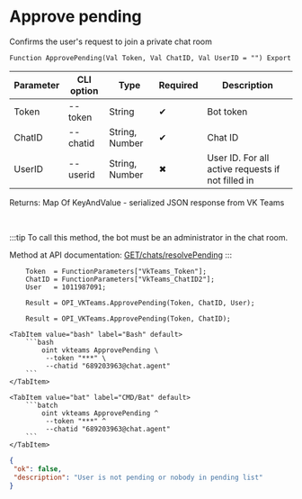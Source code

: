 ﻿---
sidebar_position: 10
description: Approve pending and other functions to work with VKTeams in the Open Integration Package, a free open-source integration library for 1C:Enterprise 8, OneScript and CLI
keywords: [1C, 1С, 1С:Enterprise, 1С:Enterprise 8.3, API, Integration, Services, Exchange, OneScript, CLI, VKTeams]
---


# Approve pending
 Confirms the user's request to join a private chat room



`Function ApprovePending(Val Token, Val ChatID, Val UserID = "") Export`

  | Parameter | CLI option | Type | Required | Description |
  |-|-|-|-|-|
  | Token | --token | String | &#x2714; | Bot token |
  | ChatID | --chatid | String, Number | &#x2714; | Chat ID |
  | UserID | --userid | String, Number | &#x2716; | User ID. For all active requests if not filled in |

  
  Returns:  Map Of KeyAndValue - serialized JSON response from VK Teams

<br/>

:::tip
To call this method, the bot must be an administrator in the chat room.

Method at API documentation: [GET ​​/chats/resolvePending](https://teams.vk.com/botapi/#/chats/get_chats_resolvePending)
:::
<br/>


```bsl title="1C:Enterprise/OneScript code example"
    Token  = FunctionParameters["VkTeams_Token"];
    ChatID = FunctionParameters["VkTeams_ChatID2"];
    User   = 1011987091;

    Result = OPI_VKTeams.ApprovePending(Token, ChatID, User);

    Result = OPI_VKTeams.ApprovePending(Token, ChatID);
```
 

 <Tabs>
  
    <TabItem value="bash" label="Bash" default>
        ```bash
            oint vkteams ApprovePending \
             --token "***" \
             --chatid "689203963@chat.agent"
        ```
    </TabItem>
  
    <TabItem value="bat" label="CMD/Bat" default>
        ```batch
            oint vkteams ApprovePending ^
             --token "***" ^
             --chatid "689203963@chat.agent"
        ```
    </TabItem>
</Tabs>


```json title="Result"
{
 "ok": false,
 "description": "User is not pending or nobody in pending list"
}
```
